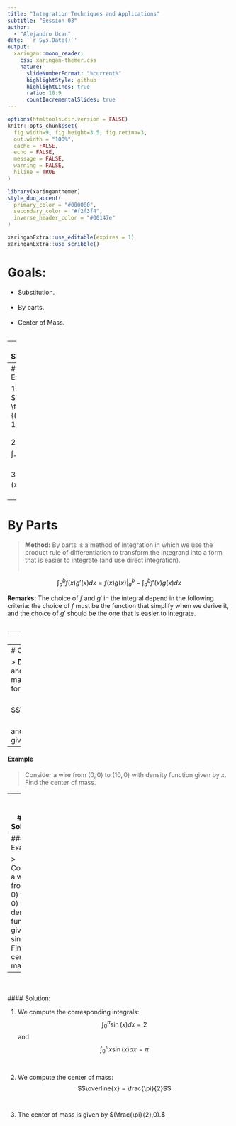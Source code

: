 ---
title: "Integration Techniques and Applications"
subtitle: "Session 03"  
author: 
  - "Alejandro Ucan"
date: '`r Sys.Date()`'
output:
  xaringan::moon_reader:
    css: xaringan-themer.css
    nature:
      slideNumberFormat: "%current%"
      highlightStyle: github
      highlightLines: true
      ratio: 16:9
      countIncrementalSlides: true
---

```{r setup, include=FALSE}
options(htmltools.dir.version = FALSE)
knitr::opts_chunk$set(
  fig.width=9, fig.height=3.5, fig.retina=3,
  out.width = "100%",
  cache = FALSE,
  echo = FALSE,
  message = FALSE, 
  warning = FALSE,
  hiline = TRUE
)
```

```{r xaringan-themer, include=FALSE, warning=FALSE}
library(xaringanthemer)
style_duo_accent(
  primary_color = "#000080",
  secondary_color = "#f2f3f4",
  inverse_header_color = "#00147e"
)
```

```{r xaringan-editable, echo=FALSE}
xaringanExtra::use_editable(expires = 1)
xaringanExtra::use_scribble()
```

# Goals:

* Substitution. <br/><br/>
* By parts. <br/><br/>
* Center of Mass. <br/><br/>

---
# Substitution

> __Method:__ Substitution is a method of integration in which we use a change of variable to transform the integrand into a form that is easier to integrate (and use direct integration). <br/><br/>

$$\int_{a}^{b} f(g(x))g'(x)dx = \int_{g(a)}^{g(b)} f(u)du$$

--
#### Example

1. $\int_{0}^{1} \frac{2x+2}{(x^2 + 2x + 1)} dx$ <br/><br/>
2. $\int_{-1}^{1} xe^{3x^2} dx$ <br/><br/>
3. $\int_{0}^{\pi/4} \tan(x)dx$ <br/><br/>

---
# By Parts

> __Method:__ By parts is a method of integration in which we use the product rule of differentiation to transform the integrand into a form that is easier to integrate (and use direct integration). <br/><br/>

$$\int_{a}^{b} f(x)g'(x)dx = f(x)g(x) \Big|_{a}^{b} - \int_{a}^{b} f'(x)g(x)dx$$

__Remarks:__ The choice of $f$ and $g'$ in the integral depend in the following criteria: the choice of $f$ must be the function that simplify when we derive it, and the choice of $g'$ should be the one that is easier to integrate. <br/><br/>

---
#### Example

1. $\int_{0}^{1} x\ln(x)dx$ <br/><br/>
2. $\int_{0}^{1} xe^x dx$ <br/><br/>
3. $\int_{0}^{1} x\cos(x) dx$ <br/><br/>

---
# Center of Mass

> __Definition:__ Given a wire with endpoint $(a,0)$ and $(b,0)$, that has density $\rho(x)$, the center of mass of the wire is given by the following formula: <br/><br/> $$\overline{x}=\displaystyle{\frac{\int_{a}^{b} \rho(x)x dx}{\int_a^b \rho(x)dx}}$$ and the point where is the center of mass is given by $(\overline{x},0).$

---
#### Example

> Consider a wire from $(0,0)$ to $(10,0)$ with density function given by $x.$ Find the center of mass.

--
<br/><br/>
#### Solution:

1. We compute the corresponding integrals: $$\int_{0}^{10} x dx = 50$$ and $$\int_{0}^{10} x^2 dx = \frac{1000}{3}$$ <br/><br/>
2. We compute the center of mass: $$\overline{x} = \frac{\frac{1000}{3}}{50} = \frac{20}{3}$$ <br/><br/>
3. The center of mass is given by $(\frac{20}{3},0).$

---
#### Example

> Consider a wire from $(0,0)$ to $(\pi,0)$ with density function given by $\sin(x).$ Find the center of mass.

--
<br/><br/>
#### Solution:

1. We compute the corresponding integrals: $$\int_{0}^{\pi} \sin(x) dx = 2$$ and $$\int_{0}^{\pi} x\sin(x) dx = \pi$$ <br/><br/>
2. We compute the center of mass: $$\overline{x} = \frac{\pi}{2}$$ <br/><br/>
3. The center of mass is given by $(\frac{\pi}{2},0).$

